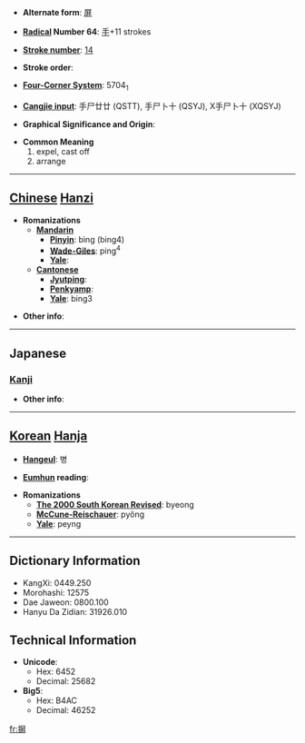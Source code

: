 * '''Alternate form''': [[屏]]

* '''[[Wiktionary:Chinese radical index| Radical]] Number 64''': [[Wiktionary:Chinese radical index 手|手]]+11 strokes

* '''[[Wiktionary:Chinese total strokes index|Stroke number]]''': [[Wiktionary:Chinese total strokes index 14|14]]

* '''Stroke order''': 

* '''[[Wiktionary:Chinese four corner index|Four-Corner System]]''': 5704<sub>1</sub>

* '''[[Wiktionary:Chinese Cangjie index|Cangjie input]]''': 手尸廿廿 (QSTT), 手尸卜十 (QSYJ), X手尸卜十 (XQSYJ)

* '''Graphical Significance and Origin''': 

* '''Common Meaning'''
*#expel, cast off
*# arrange


----

== [[Chinese]] [[Hanzi]] ==

* '''Romanizations'''
** '''[[Mandarin]]'''
*** '''[[Pinyin]]''': bìng (bing4)
*** '''[[Wade-Giles]]''': ping<sup>4</sup>
*** '''[[Yale]]''': 
** '''[[Cantonese]]'''
*** '''[[Jyutping]]''':
*** '''[[Penkyamp]]''': 
*** '''[[Yale]]''': bing3

* '''Other info''': 

----

==Japanese==
===[[Kanji]]===
{{kanji|on readings=[[へい]] (hei), [[ひょう]] (hyō)
|kun readings=[[はらう]] (harau)
}}

* '''Other info''':  

----

== [[Korean]] [[Hanja]] ==

* '''[[Hangeul]]''': 병

* '''[[Eumhun]] reading''': 

* '''Romanizations'''
** '''[[The 2000 South Korean Revised Romanization|The 2000 South Korean Revised]]''': byeong
** '''[[McCune-Reischauer]]''': pyŏng
** '''[[Yale]]''': peyng

----

== Dictionary Information ==

* KangXi: 0449.250
* Morohashi: 12575
* Dae Jaweon: 0800.100
* Hanyu Da Zidian: 31926.010

== Technical Information ==

* '''Unicode''':
** Hex: 6452
** Decimal: 25682
* '''Big5''':
** Hex: B4AC
** Decimal: 46252

[[fr:摒]]